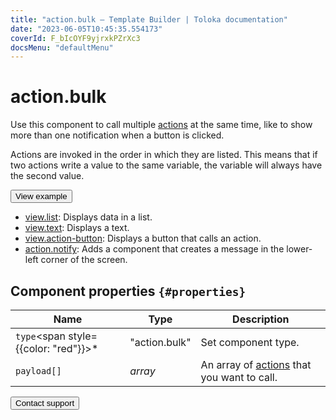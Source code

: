 ```yaml
---
title: "action.bulk — Template Builder | Toloka documentation"
date: "2023-06-05T10:45:35.554173"
coverId: F_bIcOYF9yjrxkPZrXc3
docsMenu: "defaultMenu"
---
```


# action.bulk

Use this component to call multiple [actions](/docs/template-builder/reference/actions) at the same time, like to show more than one notification when a button is clicked.

Actions are invoked in the order in which they are listed. This means that if two actions write a value to the same variable, the variable will always have the second value.

<Button themeColor="light" view="default" size="l" type="link" url="https://ya.cc/t/jH6BvDpE3twfMn">View example</Button>

<Cut title="Components used in the example">

- [view.list](/docs/template-builder/reference/view.list): Displays data in a list.
- [view.text](/docs/template-builder/reference/view.text): Displays a text.
- [view.action-button](/docs/template-builder/reference/view.action-button): Displays a button that calls an action.
- [action.notify](/docs/template-builder/reference/action.notify): Adds a component that creates a message in the lower-left corner of the screen.

</Cut>

## Component properties `{#properties}`

**Name** | **Type** | **Description**
----- | ----- | -----
`type`<span style={{color: "red"}}>\*</span> | "action.bulk" | Set component type.
`payload[]` | _array_ | An array of [actions](/docs/template-builder/reference/actions) that you want to call.

<Button themeColor="light" view="default" size="l" type="link" url="/docs/guide/troubleshooting/support?form-source=template-builder-reference-action-bulk">Contact support</Button>